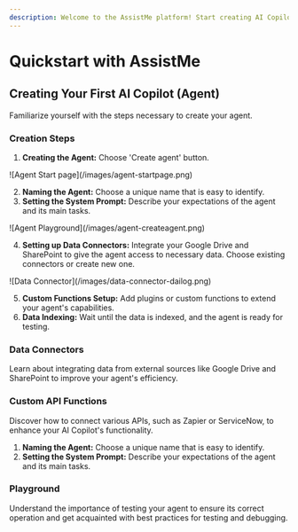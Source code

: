 ```yaml
---
description: Welcome to the AssistMe platform! Start creating AI Copilots for your business to enhance productivity and efficiency with our quick guide.
---
```


# Quickstart with AssistMe

## Creating Your First AI Copilot (Agent)

Familiarize yourself with the steps necessary to create your agent.
<Steps>

### Creation Steps

1. **Creating the Agent:** Choose 'Create agent' button.

<Frame>![Agent Start page](/images/agent-startpage.png)</Frame>

2. **Naming the Agent:** Choose a unique name that is easy to identify.
3. **Setting the System Prompt:** Describe your expectations of the agent and its main tasks.

<Frame>![Agent Playground](/images/agent-createagent.png)</Frame>

4. **Setting up Data Connectors:** Integrate your Google Drive and SharePoint to give the agent access to necessary data. Choose existing connectors or create new one.

<Frame>![Data Connector](/images/data-connector-dailog.png)</Frame>

5. **Custom Functions Setup:** Add plugins or custom functions to extend your agent's capabilities.
6. **Data Indexing:** Wait until the data is indexed, and the agent is ready for testing.

### Data Connectors

Learn about integrating data from external sources like Google Drive and SharePoint to improve your agent's efficiency.

### Custom API Functions

Discover how to connect various APIs, such as Zapier or ServiceNow, to enhance your AI Copilot's functionality.

1. **Naming the Agent:** Choose a unique name that is easy to identify.
2. **Setting the System Prompt:** Describe your expectations of the agent and its main tasks.


### Playground

Understand the importance of testing your agent to ensure its correct operation and get acquainted with best practices for testing and debugging.


</Steps>


